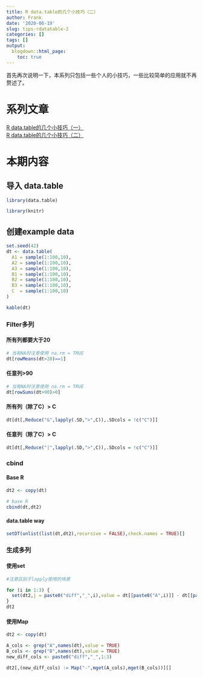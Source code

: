 ```yaml
---
title: R data.table的几个小技巧（二）
author: Frank
date: '2020-06-19'
slug: tips-rdatatable-2
categories: []
tags: []
output:
  blogdown::html_page:
    toc: true
---
```


首先再次说明一下，本系列只包括一些个人的小技巧，一些比较简单的应用就不再赘述了。

# 系列文章   
[R data.table的几个小技巧（一）](/cn/2020/06/tips-rdatatable-1)   
[R data.table的几个小技巧（二）](/cn/2020/06/tips-rdatatable-2)   

# 本期内容 

## 导入 data.table
```r
library(data.table)
```
```r
library(knitr)
```

## 创建example data
```r
set.seed(42)
dt <- data.table(
  A1 = sample(1:100,10),
  A2 = sample(1:100,10),
  A3 = sample(1:100,10),
  B1 = sample(1:100,10),
  B2 = sample(1:100,10),
  B3 = sample(1:100,10),
  C  = sample(1:100,10)
)
```
```r
kable(dt)
```

### Filter多列

#### 所有列都要大于20
```r
# 当有NA时注意使用 na.rm = TRUE
dt[rowMeans(dt>20)==1]
```
#### 任意列>90
```r
# 当有NA时注意使用 na.rm = TRUE
dt[rowSums(dt>90)>0]
```
#### 所有列（除了C）> C
```r
dt[dt[,Reduce("&",lapply(.SD,">",C)),.SDcols = !c("C")]]
```
#### 任意列（除了C）> C
```r
dt[dt[,Reduce("|",lapply(.SD,">",C)),.SDcols = !c("C")]]
```


### cbind

#### Base R
```r
dt2 <- copy(dt)

# base R
cbind(dt,dt2)
```

#### data.table way
```r
setDT(unlist(list(dt,dt2),recursive = FALSE),check.names = TRUE)[]
```


### 生成多列

#### 使用set
```r
#注意区别于lapply使用的场景

for (i in 1:3) {
  set(dt2,j = paste0("diff","_",i),value = dt[[paste0("A",i)]] - dt[[paste0("B",i)]])
}
dt2
```
#### 使用Map
```r
dt2 <- copy(dt)
```

```r
A_cols <- grep("A",names(dt),value = TRUE)
B_cols <- grep("B",names(dt),value = TRUE)
new_diff_cols <- paste0("diff","_",1:3)

dt2[,(new_diff_cols) := Map("-",mget(A_cols),mget(B_cols))][]
```


